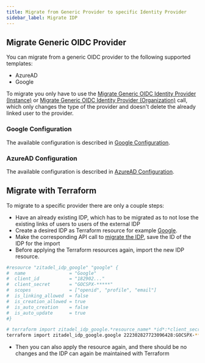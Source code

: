 ```yaml
---
title: Migrate from Generic Provider to specific Identity Provider
sidebar_label: Migrate IDP
---
```


## Migrate Generic OIDC Provider

You can migrate from a generic OIDC provider to the following supported templates:
- AzureAD
- Google

To migrate you only have to use the [Migrate Generic OIDC Identity Provider (Instance)](/docs/apis/resources/admin/admin-service-migrate-generic-oidc-provider#migrate-generic-oidc-identity-provider) or [Migrate Generic OIDC Identity Provider (Organization)](/docs/apis/resources/mgmt/management-service-migrate-generic-oidc-provider#migrate-generic-oidc-identity-provider) call,
which only changes the type of the provider and doesn't delete the already linked user to the provider.

### Google Configuration

The available configuration is described in [Google Configuration](./google).

### AzureAD Configuration

The available configuration is described in [AzureAD Configuration](./azure-ad).

## Migrate with Terraform

To migrate to a specific provider there are only a couple steps:
- Have an already existing IDP, which has to be migrated as to not lose the existing links of users to users of the external IDP
- Create a desired IDP as Terraform resource for example [Google](https://registry.terraform.io/providers/zitadel/zitadel/latest/docs/resources/idp_google).
- Make the corresponding API call to [migrate the IDP](./migrate#google-configuration), save the ID of the IDP for the import
- Before applying the Terraform resources again, import the new IDP resource.
```bash
#resource "zitadel_idp_google" "google" {
#  name                = "Google"
#  client_id           = "182902..."
#  client_secret       = "GOCSPX-*****"
#  scopes              = ["openid", "profile", "email"]
#  is_linking_allowed  = false
#  is_creation_allowed = true
#  is_auto_creation    = false
#  is_auto_update      = true
#}

# terraform import zitadel_idp_google.*resource_name* *id*:*client_secret*
terraform import zitadel_idp_google.google 222302827723096428:GOCSPX-*****
```
- Then you can also apply the resource again, and there should be no changes and the IDP can again be maintained with Terraform